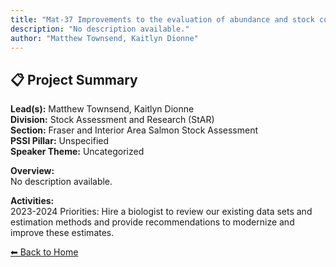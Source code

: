 ```yaml
---
title: "Mat-37 Improvements to the evaluation of abundance and stock composition for Fraser River Juvenile Salmon"
description: "No description available."
author: "Matthew Townsend, Kaitlyn Dionne"
---
```


## 📋 Project Summary

**Lead(s):** Matthew Townsend, Kaitlyn Dionne  
**Division:** Stock Assessment and Research (StAR)  
**Section:** Fraser and Interior Area Salmon Stock Assessment  
**PSSI Pillar:** Unspecified  
**Speaker Theme:** Uncategorized  

**Overview:**  
No description available.   

**Activities:**  
2023-2024 Priorities: Hire a biologist to review our existing data sets and estimation methods and provide recommendations to modernize and improve these estimates.

[⬅ Back to Home](../index.qmd)
